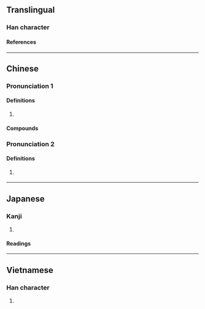 {{character info}}
==Translingual==

===Han character===
{{Han char|rn=61|rad=心|as=03|sn=7|four=10333|canj=MYP|ids=⿱下心}}

====References====
{{Han ref|kx=0376.090|dkj=10317|dj=0702.180|hdz=42269.050|uh=5FD1}}

----

==Chinese==
{{zh-forms}}

===Pronunciation 1===
{{zh-pron
|m=tè
|c=tik1
|mn=qz:thiak/tw,xm,zz:thek
|w=4theq
|mc=
|oc=y
|cat=
}}

====Definitions====
{{zh-hanzi}}

# {{zh-only|忐忑}}

====Compounds====
{{zh-der|忑忑忐忐|忐忑不定|忐忑不安|忐忑|忐忐忑忑|忐上忑下}}

===Pronunciation 2===
{{zh-pron
|m=dǎo
|cat=
}}

====Definitions====
{{zh-hanzi}}

# {{zh-obsolete}} {{zh-only|忐忑|tr=kěngdǎo}}

----

==Japanese==

===Kanji===
{{ja-kanji|grade=|rs=心03}}

# {{rfdef|ja|sort=心03}}

====Readings====
{{ja-readings
|on=とく, とう
|kun=むなしい
}}

----

==Vietnamese==

===Han character===
{{vi-readings|rs=心03|reading=thắc}}

# {{rfdef|vi|sort=心03}}